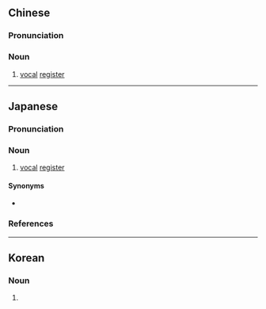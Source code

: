 {{also|声区}}
==Chinese==
{{zh-forms|s=声区}}

===Pronunciation===
{{zh-pron
|m=shēngqū
|c=sing1 keoi1
|cat=n
}}

===Noun===
{{zh-noun}}

# [[vocal]] [[register]]

----

==Japanese==
{{ja-kanjitab|せい|く|yomi=o}}

===Pronunciation===
{{ja-pron|yomi=o|せいく|acc=1|acc_ref=DJR}}

===Noun===
{{ja-noun|せいく|shin=声区}}

# {{kyujitai spelling of|声区|lang=ja}} {{lb|ja|music|sort=せいく}} [[vocal]] [[register]]

====Synonyms====
* {{sense|vocal range}} {{ja-r|聲域|せい.いき}}

===References===
<references/>

----

==Korean==
{{ko-hanjatab}}

===Noun===
{{ko-noun|hangeul=성구}}

# {{hanja form of|성구|[[vocal]] [[register]]}}